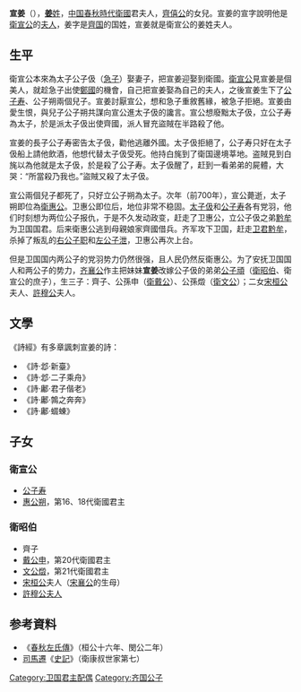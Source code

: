 {{Infobox noble
| name         = 宣姜
| title        = [[衛宣公|衛宣公]][[夫人_(位号)|夫人]]
| spouse       = [[衛宣公|衛宣公]]<br/>[[衛昭伯|衛昭伯]]
| issue        = 衛宣公
*[[公子寿|公子寿]]
*[[衛惠公|惠公朔]] 
衛昭伯
*齊子 
*[[衛戴公|戴公申]]
*[[衛文公|文公燬]]
*[[宋桓公_(春秋)|宋桓公]]夫人
*[[許穆夫人|許穆公夫人]]
| noble family = [[姜齐|姜齐]]
| father       = [[齊僖公|齊僖公]]
}}
'''宣姜'''（{{bd|？||？||catIdx=J}}），[[姜姓|'''姜'''姓]]，[[中国|中国]][[春秋時代|春秋時代]][[衛國|衛國]]君夫人，[[齊僖公|齊僖公]]的女兒。宣姜的宣字說明他是[[衛宣公|衛宣公]]的[[夫人_(位号)|夫人]]，姜字是[[齊国|齊国]]的国姓，宣姜就是衛宣公的姜姓夫人。

==生平==
衛宣公本來為太子公子伋（[[急子|急子]]）娶妻子，把宣姜迎娶到衛國。[[衛宣公|衛宣公]]見宣姜是個美人，就趁急子出使[[鄭國|鄭國]]的機會，自己把宣姜娶為自己的夫人，之後宣姜生下了[[公子寿|公子寿]]、公子朔兩個兒子。宣姜討厭宣公，想和急子重敘舊緣，被急子拒絕。宣姜由愛生恨，與兒子公子朔共謀向宣公進太子伋的讒言。宣公想廢黜太子伋，立公子寿為太子，於是派太子伋出使齊國，派人冒充盜賊在半路殺了他。

宣姜的長子公子寿密告太子伋，勸他逃離外國。太子伋拒絕了，公子寿只好在太子伋船上請他飲酒，他想代替太子伋受死。他持白旄到了衛国邊境莘地。盗賊見到白旄以為他就是太子伋，於是殺了公子寿。太子伋醒了，赶到一看弟弟的屍體，大哭：“所當殺乃我也。”盜賊又殺了太子伋。

宣公兩個兒子都死了，只好立公子朔為太子。次年（前700年），宣公薨逝，太子朔即位為[[衛惠公|衛惠公]]。卫惠公即位后，地位非常不稳固。[[太子伋|太子伋]]和[[公子寿|公子寿]]各有党羽，他们时刻想为两位公子报仇，于是不久发动政变，赶走了卫惠公，立公子伋之弟[[黔牟|黔牟]]为卫国国君。后来衛惠公逃到母親娘家齊國借兵。齐军攻下卫国，赶走[[卫君黔牟|卫君黔牟]]，杀掉了叛乱的[[右公子职|右公子职]]和[[左公子泄|左公子泄]]，卫惠公再次上台。

但是卫国国内两公子的党羽势力仍然很强，且人民仍然反衛惠公。为了安抚卫国国人和两公子的势力，[[齐襄公|齐襄公]]作主把妹妹'''宣姜'''改嫁公子伋的弟弟[[公子頑|公子頑]]（[[衛昭伯|衛昭伯]]、衛宣公的庶子），生三子：齊子、公孫申（[[衛戴公|衛戴公]]）、公孫燬（[[衛文公|衛文公]]）；二女[[宋桓公_(春秋)|宋桓公]]夫人、[[許穆公|許穆公]]夫人。

==文學==
《詩經》有多章諷刺宣姜的詩：
*《詩·邶·新臺》
*《詩·邶·二子乘舟》
*《詩·鄘·君子偕老》
*《詩·鄘·鶉之奔奔》
*《詩·鄘·蝃蝀》

==子女==
===衛宣公===
*[[公子寿|公子寿]]
*[[衛惠公|惠公朔]]，第16、18代衛國君主 
===衛昭伯===
*齊子 
*[[衛戴公|戴公申]]，第20代衛國君主 
*[[衛文公|文公燬]]，第21代衛國君主 
*[[宋桓公_(春秋)|宋桓公]]夫人（[[宋襄公|宋襄公]]的生母）
*[[許穆夫人|許穆公夫人]]

==参考資料==
*《[[春秋左氏傳|春秋左氏傳]]》（桓公十六年、閔公二年） 
*[[司馬遷|司馬遷]]《[[史記|史記]]》（衛康叔世家第七）
{{wikisource|春秋左氏傳/桓公}}
{{wikisource|春秋左氏傳/閔公}}
{{wikisource|史記/卷037}} 
{{wikisource|詩經/新臺}}
{{wikisource|詩經/二子乘舟}}


[[Category:卫国君主配偶|Category:卫国君主配偶]]
[[Category:齐国公子|Category:齐国公子]]